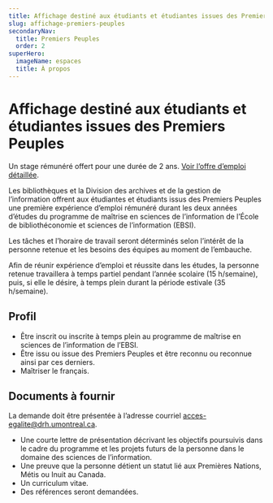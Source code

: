 ```yaml
---
title: Affichage destiné aux étudiants et étudiantes issues des Premiers Peuples
slug: affichage-premiers-peuples
secondaryNav:
  title: Premiers Peuples
  order: 2
superHero:
  imageName: espaces
  title: À propos
---
```


# Affichage destiné aux étudiants et étudiantes issues des Premiers Peuples

Un stage rémunéré offert pour une durée de 2 ans. [Voir l’offre d’emploi détaillée](/a-propos/programme-etudiant-premiers-peuples-web.pdf).

Les bibliothèques et la Division des archives et de la gestion de l’information offrent aux étudiantes et étudiants issus des Premiers Peuples une première expérience d’emploi rémunéré durant les deux années d’études du programme de maîtrise en sciences de l’information de l’École de bibliothéconomie et sciences de l’information (EBSI).

Les tâches et l’horaire de travail seront déterminés selon l’intérêt de la personne retenue et les besoins des équipes au moment de l’embauche.

Afin de réunir expérience d’emploi et réussite dans les études, la personne retenue travaillera à temps partiel pendant l’année scolaire (15 h/semaine), puis, si elle le désire, à temps plein durant la période estivale (35 h/semaine).

## Profil
- Être inscrit ou inscrite à temps plein au programme de maîtrise en sciences de l’information de l’EBSI.
- Être issu ou issue des Premiers Peuples et être reconnu ou reconnue ainsi par ces derniers.
- Maîtriser le français.

## Documents à fournir

La demande doit être présentée à l’adresse courriel [acces-egalite@drh.umontreal.ca](mailto:acces-egalite@drh.umontreal.ca).

- Une courte lettre de présentation décrivant les objectifs poursuivis dans le cadre du programme et les projets futurs de la personne dans le domaine des sciences de l’information.
- Une preuve que la personne détient un statut lié aux Premières Nations, Métis ou Inuit au Canada.
- Un curriculum vitae.
- Des références seront demandées.
